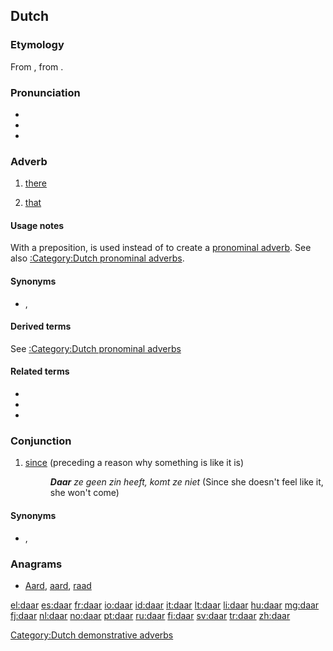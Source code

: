 ==Dutch==

===Etymology===
From {{etyl|odt|nl}} {{recons|thar|lang=odt}}, from {{etyl|gem-pro|nl}} {{recons|þar|lang=gem-pro}}.

===Pronunciation===
* {{rhymes|aːr|lang=nl}}
* {{IPA|/daːr/|lang=nl}}
* {{audio|Nl-daar.ogg|audio}}

===Adverb===
{{nl-adv}}

# [[there]]
# {{context|with a preposition|lang=nl}} [[that]]

====Usage notes====
With a preposition, {{term||daar|lang=nl}} is used instead of {{term|dat|lang=nl}} to create a [[pronominal adverb]]. See also [[:Category:Dutch pronominal adverbs]].

====Synonyms====
* {{l/nl|ginds}}, {{l/nl|ginder}}

====Derived terms====
See [[:Category:Dutch pronominal adverbs]]

====Related terms====
* {{l/nl|hier}}
* {{l/nl|er}}
* {{l/nl|waar}}

===Conjunction===
{{nl-con}}

# [[since]] (preceding a reason why something is like it is)
#: '''''Daar''' ze geen zin heeft, komt ze niet'' (Since she doesn't feel like it, she won't come)

====Synonyms====
* {{l/nl|aangezien}}, {{l/nl|omdat}}

===Anagrams===
* [[Aard#Dutch|Aard]], [[aard#Dutch|aard]], [[raad#Dutch|raad]]

[[Category:Dutch demonstrative adverbs]]

[[el:daar]]
[[es:daar]]
[[fr:daar]]
[[io:daar]]
[[id:daar]]
[[it:daar]]
[[lt:daar]]
[[li:daar]]
[[hu:daar]]
[[mg:daar]]
[[fj:daar]]
[[nl:daar]]
[[no:daar]]
[[pt:daar]]
[[ru:daar]]
[[fi:daar]]
[[sv:daar]]
[[tr:daar]]
[[zh:daar]]